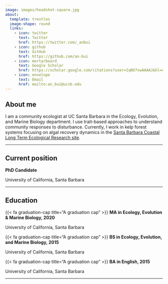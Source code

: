 ```yaml
---
image: images/headshot-square.jpg
about: 
  template: trestles
  image-shape: round
  links:
    - icon: twitter 
      text: Twitter
      href: https://twitter.com/_anbui
    - icon: github 
      text: GitHub
      href: https://github.com/an-bui
    - icon: mortarboard
      text: Google Scholar
      href: https://scholar.google.com/citations?user=IqNX7swAAAAJ&hl=en
    - icon: envelope 
      text: Email
      href: mailto:an_bui@ucsb.edu
---
```


## About me

I am a community ecologist at UC Santa Barbara in the Ecology, Evolution, and Marine Biology department. I use trait-based approaches to understand community responses to disturbance. Currently, I work in kelp forest systems focusing on algal recovery dynamics in the [Santa Barbara Coastal Long Term Ecological Research site](https://sbclter.msi.ucsb.edu/).

------------------------------------------------------------------------

## Current position

<p class="custom-subtitle">

**PhD Candidate**

</p>

<p class="custom-subtitle2">

University of California, Santa Barbara

</p>

------------------------------------------------------------------------

## Education

::: topbr
<p class="custom-subtitle">

{{< fa graduation-cap title="A graduation cap" >}} **MA in Ecology, Evolution & Marine Biology, 2020**

</p>

<p class="custom-subtitle2">

University of California, Santa Barbara

</p>

<p class="custom-subtitle">

{{< fa graduation-cap title="A graduation cap" >}} **BS in Ecology, Evolution, and Marine Biology, 2015**

</p>

<p class="custom-subtitle2">

University of California, Santa Barbara

</p>
:::

<p class="custom-subtitle">

{{< fa graduation-cap title="A graduation cap" >}} **BA in English, 2015**

</p>

<p class="custom-subtitle2">

University of California, Santa Barbara

</p>

</div>

------------------------------------------------------------------------

## 
